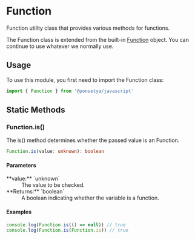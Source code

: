 
# <Badge abstract /> Function

Function utility class that provides various methods for functions.

The Function class is extended from the built-in [Function](/glossary#function) object. You can continue to use whatever we normally use.

## Usage

To use this module, you first need to import the Function class:

```ts
import { Function } from '@ponsetya/javascript'
```

## Static Methods

### Function.is()

The is() method determines whether the passed value is an Function.

```ts
Function.is(value: unknown): boolean
```

#### Parameters

<dl>
  <dt>**value:** `unknown`</dt>
  <dd>The value to be checked.</dd>
  <dt>**Returns:** `boolean`</dt>
  <dd>A boolean indicating whether the variable is a function.</dd>
</dl>

#### Examples

```ts copy
console.log(Function.is(() => null)) // true
console.log(Function.is(Function.is)) // true
```
